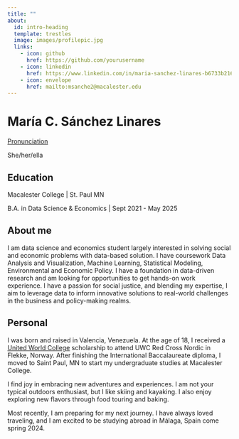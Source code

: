 ```yaml
---
title: ""
about:
  id: intro-heading
  template: trestles
  image: images/profilepic.jpg
  links:
    - icon: github
      href: https://github.com/yourusername
    - icon: linkedin
      href: https://www.linkedin.com/in/maria-sanchez-linares-b6733b216
    - icon: envelope
      href: mailto:msanche2@macalester.edu
---
```


::: {#intro-heading}

# María C. Sánchez Linares

[Pronunciation](https://namedrop.io/mariasanchezlinares)

She/her/ella

## Education

Macalester College \| St. Paul MN <br> 

B.A. in Data Science & Economics \| Sept 2021 - May 2025

:::

## About me

I am data science and economics student largely interested in solving social and economic problems with data-based solution. I have coursework Data Analysis and Visualization, Machine Learning, Statistical Modeling, Environmental and Economic Policy. I have a foundation in data-driven research and am looking for opportunities to get hands-on work experience. I have a passion for social justice, and blending my expertise, I aim to leverage data to inform innovative solutions to real-world challenges in the business and policy-making realms.

## Personal

I was born and raised in Valencia, Venezuela. At the age of 18, I received a [United World College](https://www.uwc.org/about) scholarship to attend UWC Red Cross Nordic in Flekke, Norway. After finishing the International Baccalaureate diploma, I moved to Saint Paul, MN to start my undergraduate studies at Macalester College.

I find joy in embracing new adventures and experiences. I am not your typical outdoors enthusiast, but I like skiing and kayaking. I also enjoy exploring new flavors through food touring and baking. 

Most recently, I am preparing for my next journey. I have always loved traveling, and I am excited to be studying abroad in Málaga, Spain come spring 2024.  
